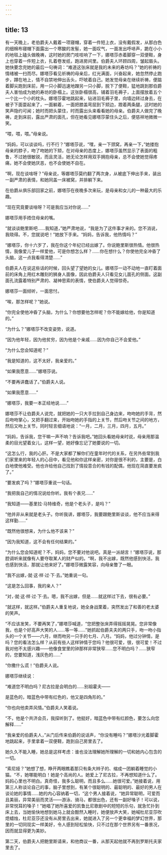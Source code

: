 ```yaml
---
---
---
```

title: 13
---





有一天晚上，老伯爵夫人戴着一项寝帽，穿着一件短上衣，没有戴假发，从那白色的细棉布寝帽下面露出一个寒酸的发髻，她一面叹气，一面发出呼哧声，跪在小小的地毯上磕头做晚祷，这时她的房门吱吱响了一下，娜塔莎赤着脚穿一双便鞋，身上也穿着一件短上衣，扎着卷发纸，跑进房间里。伯爵夫人环顾四周，皱起眉头。她快要念完她的最后一句祷词：“难道这张床就是我的未来的寿坊吗？”她的祈祷的情绪被一扫而尽。娜塔莎看见祈祷的母亲后，红光满面，兴奋起来，她忽然停止跑步，蹲在地上，情不自禁地伸出舌头，吓唬着自己。她发觉母亲在继续祈祷，便踮着脚尖跑到床前，用一只小脚迅速地蹭另一只小脚，脱下了便鞋，猛地跳到那伯爵夫人害怕成为她的寿坊的卧榻上。这张卧榻很高，铺着羽毛褥子，上面摆放着五个一个比一个小的枕头。娜塔莎霍地跳起来，钻进羽毛褥子里，向墙边转过身去，在被子下面耍起来了，一面躺着，一面把膝盖弯屈到下颏边，蹬着两条腿，这时她的笑声隐约可闻；她时而把头蒙住，时而露出头来看看她的母亲。伯爵夫人做完了晚祷，走到床前，露出严肃的面孔，但在她看见娜塔莎蒙住头之后，便慈祥地微微一笑。

“喂，喂，喂。”母亲说。

“妈妈，可以谈谈吗，行不行？”娜塔莎说，“嘿，亲一下颈窝，再亲一下，”她搂抱母亲的脖子，吻了吻她的下颏，在对母亲的态度上，娜塔莎虽然显示了表面的粗鲁，不过她很敏锐，而且灵活，她无论怎样用双手拥抱母亲，总不会使她觉得疼痛，她不会使她厌恶，也不会使她不自在。

“啊，现在谈啥呀？”母亲说，等娜塔莎莫约翻了两次身，从被底下伸出手来，装出一副严肃的表情，和她同盖一床被窝，并排躺下来。

在伯爵从俱乐部回家之前，娜塔莎在夜晚多次来玩，是母亲和女儿的一种最大的乐趣。

“现在究竟要谈啥呀？可是我应当对你说……”

娜塔莎用手捂住母亲的嘴。

“就谈谈鲍里斯吧……我知道，”她严肃地说，“我是为了这件事才来的。您不消说，我晓得。不，您就说吧！”她放下手来。“妈妈，告诉我，他热情吗？”

“娜塔莎，你十六岁了，我在你这个年纪已经出嫁了。你说鲍里斯很热情。他很热情，我像爱儿子一样爱他，可是你想怎么样？……你在想什么？你使他完全冲昏了头脑，这一点我看得清楚……”

伯爵夫人在说这些话的时候，回头望了望她的女儿。娜塔莎一动不动地一直盯着面前的床角上用红木雕刻的狮身人面像，因此伯爵夫人只看见女儿面孔的侧面。这副面孔流露着特别严肃的、凝神思索的表情，使伯爵夫人觉得惊奇。

娜塔莎一面倾听，一面思忖。

“唉，那怎样呢？”她说。

“你完全使他冲昏了头脑，为什么？你想要他怎样呢？你不能嫁给他，你是知道的。”

“为什么？”娜塔莎不改变姿势，说道。

“因为他年轻，因为他贫穷，因为他是个亲戚……因为你自己不会爱他。”

“为什么您会知道呢？”

“我是知道的，这不太好，我亲爱的。”

“如果我愿意……”娜塔莎说。

“不要再讲蠢话了。”伯爵夫人说。

“如果我愿意……”

“娜塔莎，我要一本正经地说……”

娜塔莎不让伯爵夫人说完，就把她的一只大手拉到自己身边来，吻吻她的手背，然后吻吻掌心，又把手翻过来，开始吻她的手指的上关节，然后吻关节之间的地方，然后又吻上关节，同时轻言细语地说：“一月，二月，三月，四月，五月。”

“妈妈，告诉我，您干嘛一声不响？告诉我吧。”她回头看她母亲时说，母亲用那温柔的目光望着女儿，这样一望，她好像忘记了她要说的一切。

“这怎么行，我的心肝。不是大家都了解你们在童年时代的关系，在另外些常到我们家里来的年轻人的心目中，看见他和你这样亲密，对你是很不利的，主要是，白白地使他难受。他也许给他自己找到了情投意合的有钱的配偶，他现在简直要发疯了。”

“要发疯了吗？”娜塔莎重说一句话。

“我把我自己的情况说给你听。我有个表兄……”

“我知道——基里拉·马特维奇，他是个老头子，是吗？”

“他并非从来就是老头子。你听我讲，娜塔莎，我要跟鲍里斯谈谈，他不应当来得这样勤……”

“既然他很想来，为什么他不该来？”

“因为我知道，这不会有任何结果的。”

“为什么您会知道呢？不，妈妈，您不要对他说吧。真是一派胡言！”娜塔莎说，那腔调听来就像有人要夺取某人的财产似的。“啊，我不出嫁，既然他感到快活，我也感到快活，那就让他来好了。”娜塔莎微露笑容，向母亲瞥了一眼。

“我不出嫁，·就·这·样·过·下·去。”她重说一句。

“这是怎么回事，我的亲人？”

“对，·就·这·样·过·下·去。嗯，我不出嫁，但是……就这样过下去，很有必要。”

“就这样，就这样。”伯爵夫人重复地说，她全身战栗着，突然发出了和善的老太婆的笑声。

“不应该发笑，不要再笑了，”娜塔莎喊道，“您把整张床弄得摇摇晃晃。您非常像我，也是个好高声大笑的人……等一等……”她抓起伯爵夫夫的两只手，吻一吻小指头的一个关节——六月，继而吻另一只手的七月、八月。“妈妈，他过分钟情，是吗？您的看法怎么样？从前有些人这样钟情于您吗？他很可爱，很，很可爱！不过我对他不太感兴趣——他像食堂里的钟那样非常狭窄……您不明白吗？……狭窄的，您要知道，浅灰色的……”

“你撒什么谎！”伯爵夫人说。

娜塔莎继续说：

“难道您不明白吗？尼古拉是会明白的……别祖霍夫——

是蓝色的，暗蓝色中带有红色的，他又是四角形的。”

“你也向他卖弄风情。”伯爵夫人笑着说。

“不，他是个共济会员，我探听到了。他挺好，暗蓝色中带有红颜色，要怎么向您解释……”

“我亲爱的伯爵夫人，”从门后传来伯爵的说话声，“你没有睡吗？”娜塔沙光着脚霍地跳起来，手里拿着一双便鞋，跑到自己房里去了。

她久久不能入睡，她总是这样考虑：谁也没法理解她所理解的一切和她内心包含的一切。

“索尼娅？”她想了想，睁开两眼瞧着那只有条大辫子的、缩成一团躺着睡觉的小猫。“不，她哪能明白！她是个高尚的人。她爱上了尼古拉，不再想知道什么了。妈妈心里也不明白。真奇怪，我多么聪明，而且多么……她很可爱。”她接着说，用第三人称谈论自己的事，脑子里想到，有某个很聪明的、最聪明的、最好的男人在谈论她的事情……她的内心容纳着一切，“这个男人接着说，“她异常聪明，可爱而且美丽，异常美丽而灵活——游泳、骑马，都很出色，还有一副好嗓子！可以说，非常悦耳的嗓子！”她唱了她所喜爱的凯鲁比尼歌剧中的短短的乐句，就急忙扑到床上去，当她愉快地想到她马上就会酣然入睡时，她便放声大笑，她喊杜尼亚莎吹熄蜡烛，杜尼亚莎还没有从房里去出来，她就进入了另一个更幸福的梦幻世界，那里的一切同现实一样美好，令人感到轻松愉快，只不过在那个世界另有一番景况，因而就显得更为美妙。

第二天，伯爵夫人把鲍里斯请来，和他商议一番，从那天起他就不再到罗斯托夫家里去了。